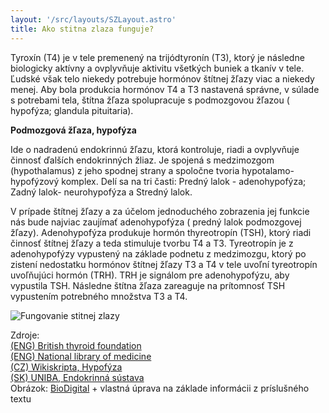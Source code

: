 ```yaml
---
layout: '/src/layouts/SZLayout.astro'
title: Ako stitna zlaza funguje?
---
```


Tyroxín (T4)  je v tele premenený na trijódtyronín (T3), ktorý je následne biologicky aktívny a ovplyvňuje aktivitu všetkých buniek a tkanív v tele. Ľudské však telo niekedy potrebuje hormónov štítnej žľazy viac a niekedy menej. Aby bola produkcia hormónov T4 a T3 nastavená správne, v súlade s potrebami tela, štítna žľaza spolupracuje s podmozgovou žľazou ( hypofýza; glandula pituitaria). 


**Podmozgová žľaza, hypofýza**

Ide o nadradenú endokrinnú žľazu, ktorá kontroluje, riadi a ovplyvňuje činnosť ďalších endokrinných žliaz. Je spojená s medzimozgom (hypothalamus) z jeho spodnej strany a spoločne tvoria hypotalamo-hypofýzový komplex. Delí sa na tri časti: Predný lalok - adenohypofýza; Zadný lalok- neurohypofýza a Stredný lalok.


V prípade štítnej žľazy a za účelom jednoduchého zobrazenia jej funkcie nás bude najviac zaujímať adenohypofýza ( predný lalok podmozgovej žľazy).  Adenohypofýza produkuje hormón thyreotropín (TSH), ktorý riadi činnosť štítnej žľazy a teda stimuluje tvorbu T4 a T3. Tyreotropín je z adenohypofýzy vypustený na základe podnetu z medzimozgu, ktorý po zistení nedostatku hormónov štítnej žľazy T3 a T4 v tele uvoľní tyreotropín uvoľňujúci hormón (TRH). TRH je signálom pre adenohypofýzu, aby vypustila TSH. Následne štítna žľaza zareaguje na prítomnosť TSH vypustením potrebného množstva T3 a T4. 

<img style='max-width:100%' src='/public/sz/node4/Popis_hormonalnej_stimulacie_stítna_zlaza.png' alt='Fungovanie stitnej zlazy'/>

Zdroje:  
[(ENG) British thyroid foundation](www.btf-thyroid.org/what-is-thyroid-disorder)  
[(ENG) National library of medicine](www.ncbi.nlm.nih.gov/books/NBK279388/)  
[(CZ) Wikiskripta, Hypofýza](www.wikiskripta.eu/w/Hypof%C3%BDza)  
[(SK) UNIBA, Endokrinná sústava](fns.uniba.sk/fileadmin/prif/biol/kzo/Predmety/Morfologia_zivocichov/Vyukove_materialy/Morfologia10a-endokrinna_sustava.pdf)  
Obrázok: [BioDigital](www.human.biodigital.com) + vlastná úprava na základe informácii z príslušného textu

